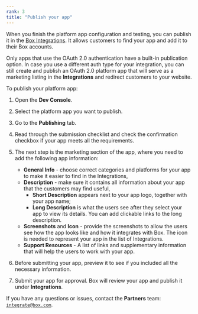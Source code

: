 ```yaml
---
rank: 3
title: "Publish your app"
---
```

When you finish the platform app configuration and testing, you can publish
it in the [Box Integrations][integrations]. It allows customers to find
your app and add it to their Box accounts.

<Message type='warning'>

Only apps that use the OAuth 2.0 authentication have a built-in publication option. In case you use a different auth type for your integration, you can still create and publish an OAuth 2.0 platform app that will serve as a marketing listing in the **Integrations** and redirect customers to your website.

</Message>

To publish your platform app:

1. Open the **Dev Console**.
2. Select the platform app you want to publish.
3. Go to the **Publishing** tab.
4. Read through the submission checklist and check the confirmation checkbox if your app meets all the requirements.
5. The next step is the marketing section of the app, where you need to add the following app information:

    - **General Info** - choose correct categories and platforms for your app to make it easier to find in the Integrations,
    - **Description** - make sure it contains all information about your app that the customers may find useful,
        - **Short Description** appears next to your app logo, together with your app name;
        - **Long Description** is what the users see after they select your app to view its details. You can add clickable links to the long description.
    - **Screenshots** and **Icon** - provide the screenshots to allow the users see how the app looks like and how it integrates with Box. The icon is needed to represent your app in the list of Integrations.
    - **Support Resources** - A list of links and supplementary information that will help the users to work with your app.

6. Before submitting your app, preview it to see if you included all the necessary information.
7. Submit your app for approval. Box will review your app and publish it under **Integrations**.

If you have any questions or issues, contact the **Partners** team:
[`integrate@box.com`][email].

[integrations]: https://cloud.app.box.com/integrations
[email]: mailto:integrate@box.com